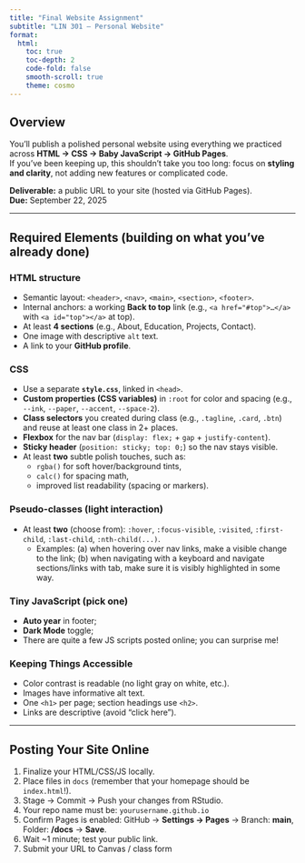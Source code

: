 ```yaml
---
title: "Final Website Assignment"
subtitle: "LIN 301 — Personal Website"
format:
  html:
    toc: true
    toc-depth: 2
    code-fold: false
    smooth-scroll: true
    theme: cosmo
---
```


## Overview

You’ll publish a polished personal website using everything we practiced across **HTML → CSS → Baby JavaScript → GitHub Pages**.\
If you’ve been keeping up, this shouldn't take you too long: focus on **styling and clarity**, not adding new features or complicated code.

**Deliverable:** a public URL to your site (hosted via GitHub Pages).\
**Due:** September 22, 2025

------------------------------------------------------------------------

## Required Elements (building on what you've already done)

### HTML structure

-   Semantic layout: `<header>`, `<nav>`, `<main>`, `<section>`, `<footer>`.
-   Internal anchors: a working **Back to top** link (e.g., `<a href="#top">…</a>` with `<a id="top"></a>` at top).
-   At least **4 sections** (e.g., About, Education, Projects, Contact).\
-   One image with descriptive `alt` text.
-   A link to your **GitHub profile**.

### CSS

-   Use a separate **`style.css`**, linked in `<head>`.
-   **Custom properties (CSS variables)** in `:root` for color and spacing (e.g., `--ink`, `--paper`, `--accent`, `--space-2`).
-   **Class selectors** you created during class (e.g., `.tagline`, `.card`, `.btn`) and reuse at least one class in 2+ places.
-   **Flexbox** for the nav bar (`display: flex;` + `gap` + `justify-content`).
-   **Sticky header** (`position: sticky; top: 0;`) so the nav stays visible.
-   At least **two** subtle polish touches, such as:
    -   `rgba()` for soft hover/background tints,
    -   `calc()` for spacing math,
    -   improved list readability (spacing or markers).

### Pseudo-classes (light interaction)

-   At least **two** (choose from): `:hover`, `:focus-visible`, `:visited`, `:first-child`, `:last-child`, `:nth-child(...)`.
    -   Examples: (a) when hovering over nav links, make a visible change to the link; (b) when navigating with a keyboard and navigate sections/links with tab, make sure it is visibly highlighted in some way.

### Tiny JavaScript (pick one)

-   **Auto year** in footer;
-   **Dark Mode** toggle;
-   There are quite a few JS scripts posted online; you can surprise me!

### Keeping Things Accessible

- Color contrast is readable (no light gray on white, etc.).
- Images have informative alt text.
- One `<h1>` per page; section headings use `<h2>`.
- Links are descriptive (avoid “click here”).

------------------------------------------------------------------------

## Posting Your Site Online

1.  Finalize your HTML/CSS/JS locally.
2.  Place files in `docs` (remember that your homepage should be `index.html`!).
3.  Stage → Commit → Push your changes from RStudio.
4.  Your repo name must be: `yourusername.github.io` 
5.  Confirm Pages is enabled: GitHub → **Settings → Pages** → Branch: **main**, Folder: **/docs** → **Save**.
5.  Wait \~1 minute; test your public link.
6.  Submit your URL to Canvas / class form
